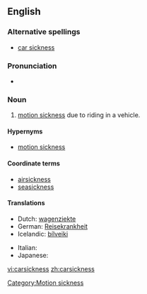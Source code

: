 ==English==

===Alternative spellings===
* [[car sickness]]

===Pronunciation===
* {{IPA|ˈkɑɹ.sɪk.nɛs}}

===Noun===
{{en-noun|-}}

# [[motion sickness]] due to riding in a vehicle.

====Hypernyms====
* [[motion sickness]]

====Coordinate terms====
* [[airsickness]]
* [[seasickness]]

====Translations====
{{trans-top|motion sickness due to riding in a vehicle}}
* Dutch: [[wagenziekte]] {{f}}
* German: [[Reisekrankheit]] {{f}}
* Icelandic: [[bílveiki]] {{f}}
{{trans-mid}}
* Italian: {{t-|it|mal d'auto|m}}
* Japanese: {{t|ja|車酔い|tr=kuruma-yoi|sc=Jpan}}
{{trans-bottom}}

[[Category:Motion sickness]]

[[vi:carsickness]]
[[zh:carsickness]]